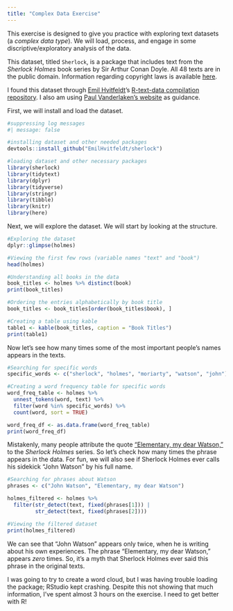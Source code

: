 ```yaml
---
title: "Complex Data Exercise"
---
```


This exercise is designed to give you practice with exploring text datasets (a _complex data type_). We will load, process, and engage in some discriptive/exploratory analysis of the data.

This dataset, titled `Sherlock`, is a package that includes text from the *Sherlock Holmes* book series by Sir Arthur Conan Doyle. All 48 texts are in the public domain. Information regarding copyright laws is available [here](https://sherlock-holm.es/ascii/).

I found this dataset through [Emil Hvitfeldt](https://github.com/EmilHvitfeldt)'s [R-text-data compilation repository](https://github.com/EmilHvitfeldt/R-text-data.git). I also am using [Paul Vanderlaken's website](https://paulvanderlaken.com/2017/08/03/harry-plotter-celebrating-the-20-year-anniversary-with-tidytext-the-tidyverse-and-r/) as guidance.

First, we will install and load the dataset.
```r
#suppressing log messages
#| message: false

#installing dataset and other needed packages
devtools::install_github("EmilHvitfeldt/sherlock")

#loading dataset and other necessary packages
library(sherlock)
library(tidytext)
library(dplyr)
library(tidyverse)
library(stringr)
library(tibble)
library(knitr)
library(here)
```
Next, we will explore the dataset. We will start by looking at the structure.
```r
#Exploring the dataset
dplyr::glimpse(holmes)

#Viewing the first few rows (variable names "text" and "book")
head(holmes)

#Understanding all books in the data
book_titles <- holmes %>% distinct(book)
print(book_titles)

#Ordering the entries alphabetically by book title
book_titles <- book_titles[order(book_titles$book), ]

#Creating a table using kable
table1 <- kable(book_titles, caption = "Book Titles")
print(table1)
```

Now let's see how many times some of the most important people's names appears in the texts.
```r
#Searching for specific words
specific_words <- c("sherlock", "holmes", "moriarty", "watson", "john")

#Creating a word frequency table for specific words
word_freq_table <- holmes %>%
  unnest_tokens(word, text) %>%
  filter(word %in% specific_words) %>%
  count(word, sort = TRUE)

word_freq_df <- as.data.frame(word_freq_table)
print(word_freq_df)
```

Mistakenly, many people attribute the quote ["Elementary, my dear Watson,"](https://www.ihearofsherlock.com/2016/08/elementary-my-dear-watson-birth-of.html) to the *Sherlock Holmes* series. So let's check how many times the phrase appears in the data. For fun, we will also see if Sherlock Holmes ever calls his sidekick "John Watson" by his full name.
```r
#Searching for phrases about Watson
phrases <- c("John Watson", "Elementary, my dear Watson")

holmes_filtered <- holmes %>%
  filter(str_detect(text, fixed(phrases[1])) | 
         str_detect(text, fixed(phrases[2])))

#Viewing the filtered dataset
print(holmes_filtered)
```
We can see that "John Watson" appears only twice, when he is writing about his own experiences. The phrase "Elementary, my dear Watson," appears *zero* times. So, it's a myth that Sherlock Holmes ever said this phrase in the original texts.

I was going to try to create a word cloud, but I was having trouble loading the package; RStudio kept crashing. Despite this not showing that much information, I've spent almost 3 hours on the exercise. I need to get better with R!